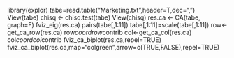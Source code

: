 library(explor)
tabe=read.table("Marketing.txt",header=T,dec=",")
View(tabe)
chisq <- chisq.test(tabe)
View(chisq)
res.ca <- CA(tabe, graph=F)
fviz_eig(res.ca)
pairs(tabe[,1:11])
tabe[,1:11]=scale(tabe[,1:11])
row<-get_ca_row(res.ca)
row$coord
row$contrib
col<-get_ca_col(res.ca)
col$coord
col$contrib
fviz_ca_biplot(res.ca,repel=TRUE)
fviz_ca_biplot(res.ca,map="colgreen",arrow=c(TRUE,FALSE),repel=TRUE)